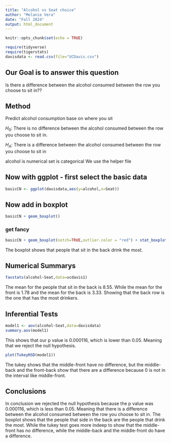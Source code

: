 ```yaml
---
title: "Alcohol vs Seat choice"
author: "Melanie Vera"
date: "Fall 2024"
output: html_document
---
```


```r
knitr::opts_chunk$set(echo = TRUE)
```

```r
require(tidyverse)
require(tigerstats)
davisdata <- read.csv(file="UCDavis.csv")
```
## Our Goal is to answer this question 
Is there a difference between the alcohol consumed between the row you choose to sit in??

## Method
Predict alcohol consumption base on where you sit

$H_0$: There is no difference between the alcohol consumed between the row you choose to sit in.

$H_A$: There is a difference between the alcohol consumed between the row you choose to sit in

alcohol is numerical
set is categorical
We use the helper file

## Now with ggplot - first select the basic data

```r
basicCN <- ggplot(davisdata,aes(y=alcohol,x=Seat))
```
## Now add in boxplot

```r
basicCN + geom_boxplot()
```
  
  
### get fancy  

```r
basicCN + geom_boxplot(notch=TRUE,outlier.color = "red") + stat_boxplot(geom ='errorbar') + labs(title="Fancy notch boxplot \n with 2 lines")
```

The boxplot shows that people that sit in the back drink the most. 

## Numerical Summarys

```r
favstats(alcohol~Seat,data=ucdavis1)
```

The mean for the people that sit in the back is 8.55. While the mean for the front is 1.78 and the mean for the back is 3.33. Showing that the back row is the one that has the most drinkers.

## Inferential Tests

```r
model1 <- aov(alcohol~Seat,data=davisdata)
summary.aov(model1)
```

This shows that our p value is 0.000116, which is lower than 0.05. Meaning that we reject the null hypothesis. 

```r
plot(TukeyHSD(model1))
```

The tukey shows that the middle-front have no difference, but the middle-back and the front-back show that there are a difference because 0 is not in the interval like middle-front.

## Conclusions

In conclusion we rejected the null hypothesis because the p value was 0.000116, which is less than 0.05. Meaning that there is a difference between the alcohol consumed between the row you choose to sit in. The boxplot shows that the people that side in the back are the people that drink the most. While the tukey test goes more indeep to show that the middle-front has no difference, while the middle-back and the middle-front do have a difference.
